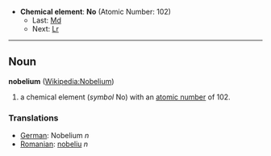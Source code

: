 *'''Chemical element''': '''No''' (Atomic Number: 102)
**Last: [[Mendelevium|Md]]
**Next: [[Lawrencium|Lr]]
----
== Noun ==
'''nobelium''' ([[en:Nobelium|Wikipedia:Nobelium]])

# a chemical element (''symbol'' No) with an [[atomic number]] of 102.

===Translations===
*[[German]]: Nobelium ''n''
*[[Romanian]]: [[nobeliu]] ''n''